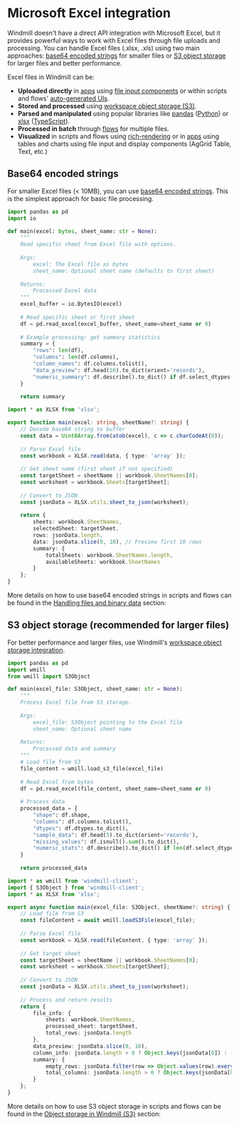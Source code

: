 
# Microsoft Excel integration

Windmill doesn't have a direct API integration with Microsoft Excel, but it provides powerful ways to work with Excel files through file uploads and processing. You can handle Excel files (.xlsx, .xls) using two main approaches: [base64 encoded strings](#base64-encoded-strings) for smaller files or [S3 object storage](#s3-object-storage-recommended-for-larger-files) for larger files and better performance.

Excel files in Windmill can be:
- **Uploaded directly** in [apps](../apps/0_app_editor/index.mdx) using [file input components](../apps/4_app_configuration_settings/file_input.mdx) or within scripts and flows' [auto-generated UIs](../core_concepts/6_auto_generated_uis/index.mdx).
- **Stored and processed** using [workspace object storage (S3)](../core_concepts/38_object_storage_in_windmill/index.mdx).
- **Parsed and manipulated** using popular libraries like [pandas](https://pandas.pydata.org/) ([Python](../getting_started/0_scripts_quickstart/2_python_quickstart/index.mdx)) or [xlsx](https://www.npmjs.com/package/xlsx) ([TypeScript](../getting_started/0_scripts_quickstart/1_typescript_quickstart/index.mdx)).
- **Processed in batch** through [flows](../flows/1_flow_editor.mdx) for multiple files.
- **Visualized** in scripts and flows using [rich-rendering](../core_concepts/19_rich_display_rendering/index.mdx) or in [apps](../apps/0_app_editor/index.mdx) using tables and charts using file input and display components (AgGrid Table, Text, etc.)

## Base64 encoded strings

For smaller Excel files (< 10MB), you can use [base64 encoded strings](../core_concepts/18_files_binary_data/index.mdx). This is the simplest approach for basic file processing.

<Tabs className="unique-tabs">
<TabItem value="python" label="Python" attributes={{className: "text-xs p-4 !mt-0 !ml-0"}}>

```python
import pandas as pd
import io

def main(excel: bytes, sheet_name: str = None):
    """
    Read specific sheet from Excel file with options.
    
    Args:
        excel: The Excel file as bytes
        sheet_name: Optional sheet name (defaults to first sheet)
    
    Returns:
        Processed Excel data
    """
    excel_buffer = io.BytesIO(excel)
    
    # Read specific sheet or first sheet
    df = pd.read_excel(excel_buffer, sheet_name=sheet_name or 0)
    
    # Example processing: get summary statistics
    summary = {
        "rows": len(df),
        "columns": len(df.columns),
        "column_names": df.columns.tolist(),
        "data_preview": df.head(10).to_dict(orient='records'),
        "numeric_summary": df.describe().to_dict() if df.select_dtypes(include='number').shape[1] > 0 else None
    }
    
    return summary
```

</TabItem>
<TabItem value="typescript" label="TypeScript" attributes={{className: "text-xs p-4 !mt-0 !ml-0"}}>

```typescript
import * as XLSX from 'xlsx';

export function main(excel: string, sheetName?: string) {
    // Decode base64 string to buffer
    const data = Uint8Array.from(atob(excel), c => c.charCodeAt(0));
    
    // Parse Excel file
    const workbook = XLSX.read(data, { type: 'array' });
    
    // Get sheet name (first sheet if not specified)
    const targetSheet = sheetName || workbook.SheetNames[0];
    const worksheet = workbook.Sheets[targetSheet];
    
    // Convert to JSON
    const jsonData = XLSX.utils.sheet_to_json(worksheet);
    
    return {
        sheets: workbook.SheetNames,
        selectedSheet: targetSheet,
        rows: jsonData.length,
        data: jsonData.slice(0, 10), // Preview first 10 rows
        summary: {
            totalSheets: workbook.SheetNames.length,
            availableSheets: workbook.SheetNames
        }
    };
}
```

</TabItem>
</Tabs>

More details on how to use base64 encoded strings in scripts and flows can be found in the [Handling files and binary data](../core_concepts/18_files_binary_data/index.mdx) section:

<div className="grid grid-cols-2 gap-6 mb-4">
	<DocCard
		title="Handling files and binary data"
		description="Learn about the two main approaches for handling binary data in Windmill: S3/Azure Blob/Google Cloud storage and base64 encoded strings."
		href="/docs/core_concepts/files_binary_data"
	/>
</div>

## S3 object storage (recommended for larger files)

For better performance and larger files, use Windmill's [workspace object storage integration](../core_concepts/38_object_storage_in_windmill/index.mdx).

<Tabs className="unique-tabs">
<TabItem value="python" label="Python" attributes={{className: "text-xs p-4 !mt-0 !ml-0"}}>

```python
import pandas as pd
import wmill
from wmill import S3Object

def main(excel_file: S3Object, sheet_name: str = None):
    """
    Process Excel file from S3 storage.
    
    Args:
        excel_file: S3Object pointing to the Excel file
        sheet_name: Optional sheet name
    
    Returns:
        Processed data and summary
    """
    # Load file from S3
    file_content = wmill.load_s3_file(excel_file)
    
    # Read Excel from bytes
    df = pd.read_excel(file_content, sheet_name=sheet_name or 0)
    
    # Process data
    processed_data = {
        "shape": df.shape,
        "columns": df.columns.tolist(),
        "dtypes": df.dtypes.to_dict(),
        "sample_data": df.head(5).to_dict(orient='records'),
        "missing_values": df.isnull().sum().to_dict(),
        "numeric_stats": df.describe().to_dict() if len(df.select_dtypes(include='number').columns) > 0 else None
    }
    
    return processed_data
```

</TabItem>
<TabItem value="typescript" label="TypeScript" attributes={{className: "text-xs p-4 !mt-0 !ml-0"}}>

```typescript
import * as wmill from 'windmill-client';
import { S3Object } from 'windmill-client';
import * as XLSX from 'xlsx';

export async function main(excel_file: S3Object, sheetName?: string) {
    // Load file from S3
    const fileContent = await wmill.loadS3File(excel_file);
    
    // Parse Excel file
    const workbook = XLSX.read(fileContent, { type: 'array' });
    
    // Get target sheet
    const targetSheet = sheetName || workbook.SheetNames[0];
    const worksheet = workbook.Sheets[targetSheet];
    
    // Convert to JSON
    const jsonData = XLSX.utils.sheet_to_json(worksheet);
    
    // Process and return results
    return {
        file_info: {
            sheets: workbook.SheetNames,
            processed_sheet: targetSheet,
            total_rows: jsonData.length
        },
        data_preview: jsonData.slice(0, 10),
        column_info: jsonData.length > 0 ? Object.keys(jsonData[0]) : [],
        summary: {
            empty_rows: jsonData.filter(row => Object.values(row).every(val => val === '' || val == null)).length,
            total_columns: jsonData.length > 0 ? Object.keys(jsonData[0]).length : 0
        }
    };
}
```

</TabItem>
</Tabs>

More details on how to use S3 object storage in scripts and flows can be found in the [Object storage in Windmill (S3)](../core_concepts/38_object_storage_in_windmill/index.mdx) section:

<div className="grid grid-cols-2 gap-6 mb-4">
	<DocCard
		title="Object storage in Windmill (S3)"
		description="Connect your Windmill workspace to S3, Azure Blob, or Google Cloud Storage for seamless file handling without credential management."
		href="/docs/core_concepts/object_storage_in_windmill"
	/>
</div>